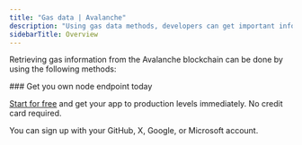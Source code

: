 ---
title: "Gas data | Avalanche"
description: "Using gas data methods, developers can get important information about the gas prices and estimated gas required for transactions on the Avalanche blockchain. This information is crucial in building efficient and cost-effective decentralized applications on the Avalanche network."
sidebarTitle: Overview
---

Retrieving gas information from the Avalanche blockchain can be done by using the following methods:

<CardGroup>
  <Card title="eth_estimateGas" href="/reference/avalanche_node_api/gas_data/eth_estimateGas" icon="angle-right" horizontal />
  <Card title="eth_gasPrice" href="/reference/avalanche_node_api/gas_data/eth_gasPrice" icon="angle-right" horizontal />
</CardGroup>

<Check>
  ### Get you own node endpoint today

  [Start for free](https://console.chainstack.com/) and get your app to production levels immediately. No credit card required.

  You can sign up with your GitHub, X, Google, or Microsoft account.
</Check>
